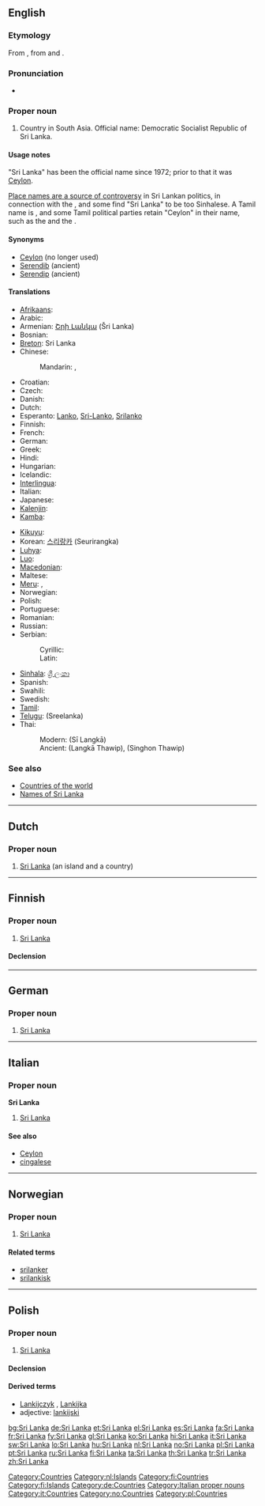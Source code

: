 {{also|Šri Lanka}}
==English==
{{wikipedia}}

===Etymology===
From {{etyl|si}} {{term|sc=Sinh|ශ්‍රී ලංකාව|tr=śrī laṃkā|lang=si}}, from {{etyl|sa}} {{term|sc=Deva|श्री||holy|tr=śrī|lang=sa}} and {{term|sc=Deva|लंका||island|tr=lankā|lang=sa}}.

===Pronunciation===
* {{IPA|/ˌʃɾiː.ˈlaŋ.kaː/}}

===Proper noun===
{{en-proper noun}}

# Country in South Asia. Official name: Democratic Socialist Republic of Sri Lanka.

====Usage notes====
{{wikipedia|Names of Sri Lanka}}
"Sri Lanka" has been the official name since 1972; prior to that it was [[Ceylon]].

[[w:Place names in Sri Lanka#Place names in politics|Place names are a source of controversy]] in Sri Lankan politics, in connection with the {{w|Sri Lankan Civil War}}, and some find "Sri Lanka" to be too Sinhalese. A Tamil name is {{w|Eelam}}, and some Tamil political parties retain "Ceylon" in their name, such as the {{w|All Ceylon Tamil Congress}} and the {{w|Ceylon Workers' Congress}}.

====Synonyms====
* [[Ceylon]] (no longer used)
* [[Serendib]] (ancient)
* [[Serendip]] (ancient)

====Translations====
{{trans-top|a country in South Asia}}
* [[Afrikaans]]: {{t-|af|Sri Lanka|xs=Afrikaans}}
* Arabic: {{t|ar|سريلانكا|f|tr=Sriilaankaa|sc=Arab}}
* Armenian: [[Շրի Լանկա]] (Šri Lanka)
* Bosnian: {{t-|bs|Šri Lanka|f}}
* [[Breton]]: Sri Lanka
* Chinese:
*: Mandarin: {{t|cmn|斯里蘭卡|sc=Hani|xs=Mandarin}},  {{t|cmn|斯里兰卡|tr=Sīlǐlánkǎ|sc=Hani|xs=Mandarin}}
* Croatian: {{t-|hr|Šri Lanka|f}}
* Czech: {{t-|cs|Srí Lanka|f}}
* Danish: {{t-|da|Sri Lanka}}
* Dutch: {{t+|nl|Sri Lanka}}
* Esperanto: [[Lanko]], [[Sri-Lanko]], [[Srilanko]]
* Finnish: {{t+|fi|Sri Lanka}}
* French: {{t+|fr|Sri Lanka}}
* German: {{t+|de|Sri Lanka}}
* Greek: {{t+|el|Σρι Λάνκα|f|tr=Sri Lánka|sc=Grek}}
* Hindi: {{t+|hi|श्रीलंका|tr=shrīlankā|sc=Deva|xs=Hindi}}
* Hungarian: {{t+|hu|Srí Lanka}}
* Icelandic: {{t-|is|Sri Lanka}}
* [[Interlingua]]: {{t-|ia|Sri Lanka|xs=Interlingua}}
* Italian: {{t+|it|Sri Lanka}}
* Japanese: {{t+|ja|スリランカ|tr=Suriranka|sc=Jpan}}
* [[Kalenjin]]: {{tø|kln|Srilanka}}
* [[Kamba]]: {{tø|kam|Srilanka}}
{{trans-mid}}
* [[Kikuyu]]: {{tø|ki|Srilanka}}
* Korean: [[스리랑카]] (Seurirangka)
* [[Luhya]]: {{tø|luy|Srilanka}}
* [[Luo]]: {{tø|luo|Srilanka}}
* [[Macedonian]]: {{t-|mk|Шри Ланка|f|tr=Šri Lánka|sc=Cyrl|xs=Macedonian}}
* Maltese: {{t-|mt|Sri Lanka|xs=Maltese}}
* [[Meru]]: {{tø|mer|Srilanka}},  {{tø|mer|Srilanka}}
* Norwegian: {{t+|no|Sri Lanka}}
* Polish: {{t+|pl|Sri Lanka|f}}
* Portuguese: {{t+|pt|Sri Lanka}}
* Romanian: {{t|ro|Sri Lanca}}
* Russian: {{t-|ru|Шри-Ланка|f|tr=Šri-Lanká|sc=Cyrl}}
* Serbian:
*: Cyrillic: {{t-|sr|Шри Ланка|f|sc=Cyrl}}
*: Latin: {{t-|sr|Šri Lanka|f}}
* [[Sinhala]]: [[ශ්‍රී ලංකා]] {{IPAchar|(Šrī Laṁkā)}}
* Spanish: {{t+|es|Sri Lanka}}
* Swahili: {{t|sw|Sirilanka}}
* Swedish: {{t-|sv|Sri Lanka}}
* [[Tamil]]: {{t|ta|இலங்கை|tr=Ilaṅkai|sc=Taml|xs=Tamil}}
* [[Telugu]]: {{t|te|శ్రీలంక|sc=Telu}} (Sreelanka)
* Thai:
*: Modern: {{Thai|[[ศรีลังกา]]}} (Sī Langkā)
*: Ancient: {{Thai|[[ลังกาทวีป]]}} (Langkā Thawip), {{Thai|[[สิงหลทวีป]]}} (Singhon Thawip)
{{trans-bottom}}

===See also===
* [[Appendix:Countries of the world|Countries of the world]]
* [[w:Names of Sri Lanka|Names of Sri Lanka]]

[[Category:Countries]]

----

==Dutch==
{{wikipedia|lang=nl}}

===Proper noun===
{{infl|nl|proper noun}}

# [[#English|Sri Lanka]] (an island and a country)

[[Category:nl:Islands]]

----

==Finnish==
{{wikipedia|lang=fi}}

===Proper noun===
{{infl|fi|proper noun}}

# [[#English|Sri Lanka]]

====Declension====
{{fi-decl-kala|Sri Lank|np=1}}

[[Category:fi:Countries]]
[[Category:fi:Islands]]

----

==German==
{{wikipedia|lang=de}}

===Proper noun===
{{infl|de|proper noun|g=n}}

# [[#English|Sri Lanka]]

[[Category:de:Countries]]

----

==Italian==
{{wikipedia|lang=it}}

===Proper noun===
'''Sri Lanka''' {{m}}

# [[#English|Sri Lanka]]

====See also====
* [[Ceylon]]
* [[cingalese]]

[[Category:Italian proper nouns]]
[[Category:it:Countries]]

----

==Norwegian==

===Proper noun===
{{infl|no|proper noun}}

# [[#English|Sri Lanka]]

====Related terms====
* [[srilanker]]
* [[srilankisk]]

[[Category:no:Countries]]

----

==Polish==

===Proper noun===
{{infl|pl|proper noun|g=f}}

# [[#English|Sri Lanka]]

====Declension====
{{pl-decl-noun-sing
|Sri Lanka
|Sri Lanki
|Sri Lance
|Sri Lankę
|Sri Lanką
|Sri Lance
|Sri Lanko
}}

====Derived terms====
* [[Lankijczyk]] {{m}}, [[Lankijka]] {{f}}
* adjective: [[lankijski]]

[[Category:pl:Countries]]

[[bg:Sri Lanka]]
[[de:Sri Lanka]]
[[et:Sri Lanka]]
[[el:Sri Lanka]]
[[es:Sri Lanka]]
[[fa:Sri Lanka]]
[[fr:Sri Lanka]]
[[fy:Sri Lanka]]
[[gl:Sri Lanka]]
[[ko:Sri Lanka]]
[[hi:Sri Lanka]]
[[it:Sri Lanka]]
[[sw:Sri Lanka]]
[[lo:Sri Lanka]]
[[hu:Sri Lanka]]
[[nl:Sri Lanka]]
[[no:Sri Lanka]]
[[pl:Sri Lanka]]
[[pt:Sri Lanka]]
[[ru:Sri Lanka]]
[[fi:Sri Lanka]]
[[ta:Sri Lanka]]
[[th:Sri Lanka]]
[[tr:Sri Lanka]]
[[zh:Sri Lanka]]